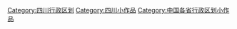 {{Hiddencat}}
[[Category:四川行政区划|Category:四川行政区划]]
[[Category:四川小作品|Category:四川小作品]]
[[Category:中国各省行政区划小作品|Category:中国各省行政区划小作品]]
